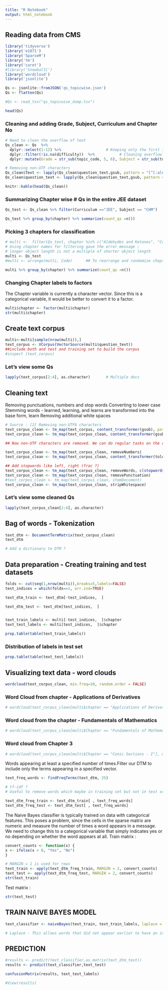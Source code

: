 ```yaml
---
title: "R Notebook"
output: html_notebook
---
```

## Reading data from CMS

```r
library('tidyverse')
library('e1071')
library('SparseM')
library('tm')
library('caret')
#library('SnowballC')
library('wordcloud')
library('jsonlite')

Qs <- jsonlite::fromJSON('qs_topicwise.json')
Qs <- flatten(Qs)

#Qs <- read_tsv("qs_topicwise_dump.tsv")

head(Qs)
```

### Cleaning and adding Grade, Subject, Curriculum and Chapter No 

```r
# Need to clean the overflow of text
Qs_clean <- Qs  %>%
  dplyr::select(1:12) %>%                    # Keeping only the first 12 columns
  dplyr::filter(!is.na(difficulty))  %>%           # Cleaning overflow
  dplyr::mutate(Grade = str_sub(topic_code, 5, 6), Subject = str_sub(topic_code, 1, 3), Curriculum = str_sub(topic_code, 8, 10), Ch_No = str_sub(topic_code, 12, 13))

# Removing non-UTF characters
Qs_clean$Text <- lapply(Qs_clean$question_text,gsub, pattern = "[^[:alnum:]]", replacement = " ")
Qs_clean$question_text <- lapply(Qs_clean$question_text,gsub, pattern = "<.*?>", replacement= " ")

knitr::kable(head(Qs_clean))

```

### Summarizing Chapter wise # Qs in the entire JEE dataset

```r
Qs_test <- Qs_clean %>% filter(Curriculum =="JEE", Subject == "CHM")

Qs_test %>% group_by(chapter) %>% summarize(count_qs =n())

```


### Picking 3 chapters for classification

```r

# multi <-  filter(Qs_test, chapter %in% c("Aldehydes and Ketones", "Coordination Compounds", "Biomolecules, Polymers and Chemistry in Everyday life", "Electrochemistry", "Amines")) 
# Using chapter names for filtering gave the error message :
# longer object length is not a multiple of shorter object length
multi <- Qs_test
#multi <- arrange(multi, Code)      ## To rearrange and randomize chapters by row no

multi %>% group_by(chapter) %>% summarize(count_qs =n())

```

### Changing Chapter labels to factors

The Chapter variable is currently a character vector. Since this is a categorical variable, it would be better to convert it to a factor.
```r
multi$chapter <- factor(multi$chapter)
str(multi$chapter)
```

## Create text corpus

```r

multi<-multi[sample(nrow(multi)),]
text_corpus <- VCorpus(VectorSource(multi$question_text)) 
##include both and test and training set to build the corpus
#inspect (text_corpus)
```

### Let's view some Qs
```r
lapply(text_corpus[2:4], as.character)       # Multiple docs
```

## Cleaning text 
Removing punctuations, numbers and stop words
Converting to lower case
Stemming words - learned, learning, and learns are transformed into the base form, learn
Removing additional white spaces

```r
# Source : [2] Removing non-UTF8 characters
text_corpus_clean <- tm_map(text_corpus, content_transformer(gsub), pattern ="[^[:alnum:]]" , replacement = " ")
text_corpus_clean <- tm_map(text_corpus_clean, content_transformer(gsub), pattern ="[\u0080-\uffff]" , replacement = " ")

## Now non-UTF characters are removed. We can do regular tasks on the clean corpus.

text_corpus_clean <- tm_map(text_corpus_clean, removeNumbers)
text_corpus_clean <- tm_map(text_corpus_clean, content_transformer(tolower))

## Add stopwords like left, right (frac ?)
text_corpus_clean <- tm_map(text_corpus_clean, removeWords, c(stopwords(), "left","right"))
text_corpus_clean <- tm_map(text_corpus_clean, removePunctuation)
#text_corpus_clean <- tm_map(text_corpus_clean, stemDocument)
text_corpus_clean <- tm_map(text_corpus_clean, stripWhitespace)
```

### Let's view some cleaned Qs
```r
lapply(text_corpus_clean[2:4], as.character)       
```

## Bag of words - Tokenization
```r
text_dtm <- DocumentTermMatrix(text_corpus_clean)
text_dtm

# Add a dictionary to DTM ?
```

## Data preparation - Creating training and test datasets

```r

folds <- cut(seq(1,nrow(multi)),breaks=5,labels=FALSE)
test_indices = which(folds==1, arr.ind=TRUE)

text_dtm_train <- text_dtm[-test_indices,  ]

text_dtm_test <- text_dtm[test_indices,  ]


text_train_labels <- multi[-test_indices,  ]$chapter
text_test_labels <- multi[test_indices,  ]$chapter 

prop.table(table(text_train_labels))
```

### Distribution of labels in test set
```r
prop.table(table(text_test_labels))
```

## Visualizing text data - word clouds
```r
wordcloud(text_corpus_clean, min.freq=10, random.order = FALSE)
```

### Word Cloud from chapter - Applications of Derivatives
```r
# wordcloud(text_corpus_clean[multi$chapter == "Applications of Derivatives"], max.words = 40, scale = c(3, 0.5))
```

### Word cloud from the chapter - Fundamentals of Mathematics
```r
# wordcloud(text_corpus_clean[multi$Chapter == "Fundamentals of Mathematics"], max.words = 40, scale = c(3, 0.5))
```
### Word cloud from Chapter 3
```r
# wordcloud(text_corpus_clean[multi$Chapter == "Conic Sections - I"], max.words = 40, scale = c(3, 0.5))
```

Words appearing at least a specified number of times.Filter our DTM to include only the terms appearing in a specified vector.

```r
text_freq_words <- findFreqTerms(text_dtm, 25)

# tf-idf ?
# Useful to remove words which maybe in training set but not in test set leading to an out of bounds error

text_dtm_freq_train <- text_dtm_train[ , text_freq_words]
text_dtm_freq_test <- text_dtm_test[ , text_freq_words]
```

The Naive Bayes classifier is typically trained on data with categorical features. This poses a problem, since the cells in the sparse matrix are numeric and measure the number of times a word appears in a message. We need to change this to a categorical variable that simply indicates yes or no depending on whether the word appears at all. Train matrix :

```r
convert_counts <- function(x) {
x <- ifelse(x > 0, "Yes", "No")
}

# MARGIN = 1 is used for rows
text_train <- apply(text_dtm_freq_train, MARGIN = 2, convert_counts)
text_test <- apply(text_dtm_freq_test, MARGIN = 2, convert_counts)
str(text_train)
```

Test matrix :
```r
str(text_test)
```


## TRAIN NAIVE BAYES MODEL 
```r
text_classifier <- naiveBayes(text_train, text_train_labels, laplace = 1)

# Laplace - This allows words that did not appear earlier to have an indisputable say in the classification process. Just because the word "ringtone" only appeared in the spam messages in the training data, it does not mean that every message with this word should be classified as spam
```

## PREDICTION
```r
#results <- predict(text_classifier,as.matrix(text_dtm_test))
results <- predict(text_classifier,text_test)

confusionMatrix(results, text_test_labels)

#View(results)
```
